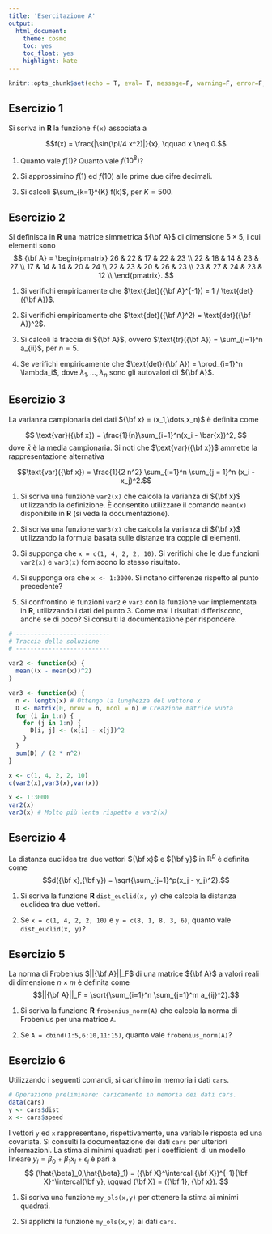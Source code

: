 ```yaml
---
title: 'Esercitazione A'
output:
  html_document: 
    theme: cosmo
    toc: yes
    toc_float: yes
    highlight: kate
---
```



```r
knitr::opts_chunk$set(echo = T, eval= T, message=F, warning=F, error=F, comment=NA, cache=F, R.options=list(width=220))
```


## Esercizio 1

Si scriva in **R** la funzione `f(x)` associata a 

$$f(x) = \frac{|\sin(\pi/4 x^2)|}{x}, \qquad x \neq 0.$$

1. Quanto vale $f(1)$? Quanto vale $f(10^8)$? 

1. Si approssimino $f(1)$ ed $f(10)$ alle prime due cifre decimali.

1. Si calcoli $\sum_{k=1}^{K} f(k)$, per $K = 500$.

## Esercizio 2


Si definisca in **R** una matrice simmetrica ${\bf A}$ di dimensione $5 \times 5$, i cui elementi sono
$$
{\bf A} = \begin{pmatrix}
26 &  22 &  17 &  22 &  23 \\ 
22 &  18 &  14 &  23 &  27 \\ 
17 &  14 &  14 &  20 &  24 \\ 
22 &  23 &  20 &  26 &  23 \\ 
23 &  27 &  24 &  23 &  12 \\ 
\end{pmatrix}.
$$

1. Si verifichi empiricamente che $\text{det}({\bf A}^{-1}) = 1 / \text{det}({\bf A})$.

1. Si verifichi empiricamente che $\text{det}({\bf A}^2) = \text{det}({\bf A})^2$.

1. Si calcoli la traccia di ${\bf A}$, ovvero $\text{tr}({\bf A}) = \sum_{i=1}^n a_{ii}$, per $n = 5$.

1. Se verifichi empiricamente che $\text{det}({\bf A}) = \prod_{i=1}^n \lambda_i$, dove $\lambda_1,\dots,\lambda_n$ sono gli autovalori di ${\bf A}$.

## Esercizio 3

La varianza campionaria dei dati ${\bf x} = (x_1,\dots,x_n)$ è definita come

$$
\text{var}({\bf x}) = \frac{1}{n}\sum_{i=1}^n(x_i - \bar{x})^2,
$$
dove $\bar{x}$ è la media campionaria. Si noti che $\text{var}({\bf x})$  ammette la rappresentazione alternativa

$$\text{var}({\bf x}) = \frac{1}{2 n^2} \sum_{i=1}^n \sum_{j = 1}^n (x_i - x_j)^2.$$

1. Si scriva una funzione `var2(x)` che calcola la varianza di ${\bf x}$ utilizzando la definizione. È consentito utilizzare il comando `mean(x)` disponibile in **R** (si veda la documentazione).

1. Si scriva una funzione `var3(x)` che calcola la varianza di ${\bf x}$ utilizzando la formula basata sulle distanze tra coppie di elementi.

1. Si supponga che `x = c(1, 4, 2, 2, 10)`. Si verifichi che le due funzioni `var2(x)` e `var3(x)` forniscono lo stesso risultato.

1. Si supponga ora che `x <- 1:3000`. Si notano differenze rispetto al punto precedente?

1. Si confrontino le funzioni `var2` e `var3` con la funzione `var` implementata in **R**, utilizzando i dati del punto 3. Come mai i risultati differiscono, anche se di poco? Si consulti la documentazione per rispondere.


```r
# --------------------------
# Traccia della soluzione
# --------------------------

var2 <- function(x) {
  mean((x - mean(x))^2)
}

var3 <- function(x) {
  n <- length(x) # Ottengo la lunghezza del vettore x
  D <- matrix(0, nrow = n, ncol = n) # Creazione matrice vuota
  for (i in 1:n) {
    for (j in 1:n) {
      D[i, j] <- (x[i] - x[j])^2
    }
  }
  sum(D) / (2 * n^2)
}

x <- c(1, 4, 2, 2, 10)
c(var2(x),var3(x),var(x))

x <- 1:3000
var2(x)
var3(x) # Molto più lenta rispetto a var2(x)
```

## Esercizio 4

La distanza euclidea tra due vettori ${\bf x}$ e ${\bf y}$ in $\mathbb{R}^p$ è definita come
$$d({\bf x},{\bf y}) = \sqrt{\sum_{j=1}^p(x_j - y_j)^2}.$$

1. Si scriva la funzione **R** `dist_euclid(x, y)` che calcola la distanza euclidea tra due vettori.

1. Se `x = c(1, 4, 2, 2, 10)` e `y = c(8, 1, 8, 3, 6)`, quanto vale `dist_euclid(x, y)`?



## Esercizio 5

La norma di Frobenius $||{\bf A}||_F$ di una matrice ${\bf A}$ a valori reali di dimensione $n \times m$ è definita come
$$||{\bf A}||_F = \sqrt{\sum_{i=1}^n \sum_{j=1}^m a_{ij}^2}.$$

1. Si scriva la funzione **R** `frobenius_norm(A)` che calcola la norma di Frobenius per una matrice `A`. 

1. Se `A = cbind(1:5,6:10,11:15)`, quanto vale `frobenius_norm(A)`?

## Esercizio 6

Utilizzando i seguenti comandi, si carichino in memoria i dati `cars`. 

```r
# Operazione preliminare: caricamento in memoria dei dati cars.
data(cars)
y <- cars$dist
x <- cars$speed
```

I vettori `y` ed `x` rappresentano, rispettivamente, una variabile risposta ed una covariata. Si consulti la documentazione dei dati `cars` per ulteriori informazioni.  La stima ai minimi quadrati per i coefficienti di un modello lineare $y_i = \beta_0 + \beta_1 x_i + \epsilon_i$ è pari a 
$$
(\hat{\beta}_0,\hat{\beta}_1) = ({\bf X}^\intercal {\bf X})^{-1}{\bf X}^\intercal{\bf y}, \qquad {\bf X} = ({\bf 1}, {\bf x}).
$$

1. Si scriva una funzione `my_ols(x,y)` per ottenere la stima ai minimi quadrati.

1. Si applichi la funzione `my_ols(x,y)` ai dati `cars`.

